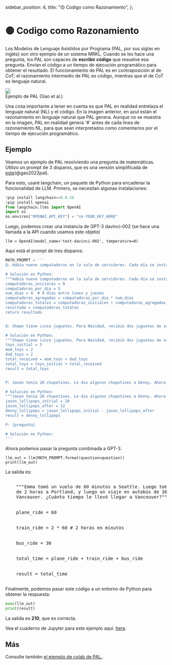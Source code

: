   sidebar_position: 4,
  title: "🟡 Codigo como Razonamiento",
};

# 🟡 Codigo como Razonamiento

Los Modelos de Lenguaje Asistidos por Programa (PAL, por sus siglas en inglés) son otro ejemplo de un sistema MRKL. Cuando se les hace una pregunta, los PAL son capaces de **escribir código** que resuelve esa pregunta. Envían el código a un tiempo de ejecución programático para obtener el resultado. El funcionamiento de PAL es en contraposición al de CoT; el razonamiento intermedio de PAL es código, mientras que el de CoT es lenguaje natural.

<div style={{ textAlign: "center" }}>
  <Image
    src="/docs/assets/advanced/pal.webp"
    width={1380}
    height={1240}
    style={{ width: "500px", margin: "auto" }}
  />
</div>

<div style={{ textAlign: "center" }}>Ejemplo de PAL (Gao et al.)</div>

Una cosa importante a tener en cuenta es que PAL en realidad entrelaza el lenguaje natural (NL) y el código. En la imagen anterior, en azul están el razonamiento en lenguaje natural que PAL genera. Aunque no se muestra en la imagen, PAL en realidad genera '\#' antes de cada línea de razonamiento NL, para que sean interpretados como comentarios por el tiempo de ejecución programático.

## Ejemplo

Veamos un ejemplo de PAL resolviendo una pregunta de matemáticas. Utilizo un prompt de 3 disparos, que es una versión simplificada de [este](https://github.com/reasoning-machines/pal/blob/main/pal/prompt/math_prompts.py)(@gao2022pal).

Para esto, usaré langchain, un paquete de Python para encadenar la funcionalidad de LLM. Primero, se necesitan algunas instalaciones:

```python
!pip install langchain==0.0.26
!pip install openai
from langchain.llms import OpenAI
import os
os.environ["OPENAI_API_KEY"] = "sk-YOUR_KEY_HERE"
```

Luego, podemos crear una instancia de GPT-3 davinci-002 (se hace una llamada a la API cuando usamos este objeto)

```
llm = OpenAI(model_name='text-davinci-002', temperature=0)
```

Aquí está el prompt de tres disparos:

```python
MATH_PROMPT = '''
Q: Había nueve computadoras en la sala de servidores. Cada día se instalaron cinco computadoras más, de lunes a jueves. ¿Cuántas computadoras hay ahora en la sala de servidores?

# Solución en Python:
"""Había nueve computadoras en la sala de servidores. Cada día se instalaron cinco computadoras más, de lunes a jueves. ¿Cuántas computadoras hay ahora en la sala de servidores?"""
computadoras_iniciales = 9
computadoras_por_dia = 5
num_dias = 4  # 4 días entre lunes y jueves
computadoras_agregadas = computadoras_por_dia * num_dias
computadoras_totales = computadoras_iniciales + computadoras_agregadas
resultado = computadoras_totales
return resultado


Q: Shawn tiene cinco juguetes. Para Navidad, recibió dos juguetes de su mamá y dos juguetes de su papá. ¿Cuántos juguetes tiene ahora?

# Solución en Python:
"""Shawn tiene cinco juguetes. Para Navidad, recibió dos juguetes de su mamá y dos juguetes de su papá. ¿Cuántos juguetes tiene ahora?
toys_initial = 5
mom_toys = 2
dad_toys = 2
total_received = mom_toys + dad_toys
total_toys = toys_initial + total_received
result = total_toys


P: Jason tenía 20 chupetines. Le dio algunos chupetines a Denny. Ahora Jason tiene 12 chupetines. ¿Cuántos chupetines le dio Jason a Denny?

# Solución en Python:
"""Jason tenía 20 chupetines. Le dio algunos chupetines a Denny. Ahora Jason tiene 12 chupetines. ¿Cuántos chupetines le dio Jason a Denny?"""
jason_lollipops_initial = 20
jason_lollipops_after = 12
denny_lollipops = jason_lollipops_initial - jason_lollipops_after
result = denny_lollipops

P: {pregunta}

# Solución en Python:
'''
```

Ahora podemos pasar la pregunta combinada a GPT-3.

```
llm_out = llm(MATH_PROMPT.format(question=question))
print(llm_out)
```

La salida es:

<pre>
  <span style={{ backgroundColor: "#d2f4d3" }}>
    """Emma tomó un vuelo de 60 minutos a Seattle. Luego tomó un viaje en tren
    de 2 horas a Portland, y luego un viaje en autobús de 30 minutos a
    Vancouver. ¿Cuánto tiempo le llevó llegar a Vancouver?"""
    <br />
    plane_ride = 60
    <br />
    train_ride = 2 * 60 # 2 horas en minutos
    <br />
    bus_ride = 30
    <br />
    total_time = plane_ride + train_ride + bus_ride
    <br />
    result = total_time
  </span>
</pre>

Finalmente, podemos pasar este código a un entorno de Python para obtener la respuesta:

```python
exec(llm_out)
print(result)
```

La salida es **210**, que es correcta.

Vea el cuaderno de Jupyter para este ejemplo aquí. [here](https://github.com/trigaten/Learn_Prompting/tree/main/docs/code_examples/PAL.ipynb).

## Más

Consulte también [el ejemplo de colab de PAL.](https://colab.research.google.com/drive/1u4_RsdI0E79PCMDdcPiJUzYhdnjoXeXc?usp=sharing#scrollTo=Ba0ycacK4i1V).

